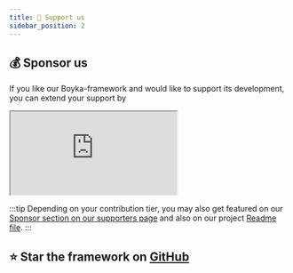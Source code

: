 ```yaml
---
title: 🤝 Support us
sidebar_position: 2
---
```


## 💰 Sponsor us

If you like our Boyka-framework and would like to support its development, you can extend your support by

<iframe src="https://github.com/sponsors/BoykaFramework/card" title="Sponsor WasiqB" className="gh-sponsor-big"></iframe>

:::tip
Depending on your contribution tier, you may also get featured on our [Sponsor section on our supporters page](/community/our-supporters) and also on our project [Readme file](https://github.com/BoykaFramework/boyka-framework).
:::

## ⭐ Star the framework on [GitHub](https://github.com/BoykaFramework/boyka-framework)
